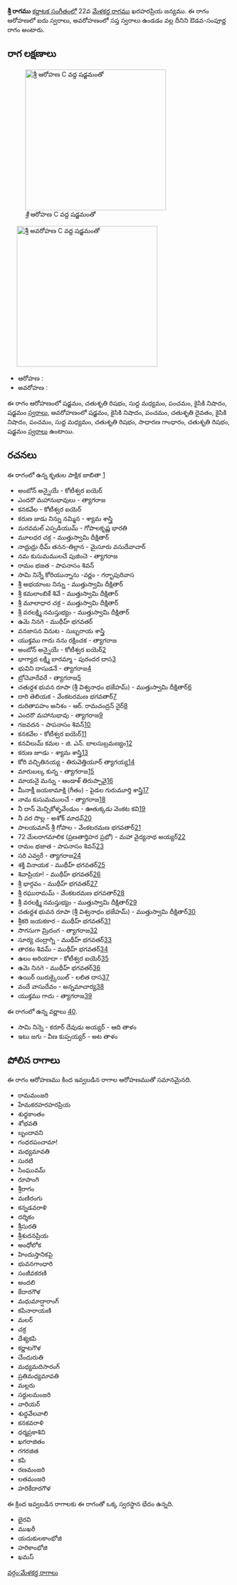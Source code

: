 {{Infobox ragam
	| name          	= శ్రీ
	| synonym	    	= 
	| mela          	= 
	| chakra        	= 
	| janaka        	= 
	| type          	= ఔడవ-సంపూర్ణ
	| arohanam      	= {{svaraC|S|R2|M1|P|N2|S'}} 
	| avarohanam    	= {{svaraC|S'|N2|P|D2|N2|P|M1|R2|G2|R2|S}}
	| jeeva         	=
	| chhaya        	=
	| nyasa         	=
	| vishesha      	= 
	| equivalent  		= 
}}
{{కర్ణాటక సంగీత రాగాలు}}
'''శ్రీ రాగము''' [[కర్ణాటక సంగీతం]]లో 22వ [[మేళకర్త రాగము]] ఖరహరప్రియ జన్యము.  ఈ రాగం ఆరోహణలో ఐదు స్వరాలు, అవరోహణంలో సప్త స్వరాలు ఉండడం వల్ల దీనిని ఔడవ-సంపూర్ణ రాగం అంటారు.


==రాగ లక్షణాలు==
[[Image:shri_ar_kb2wiki.png|thumb|right|316px|''శ్రీ'' ఆరోహణ C వద్ద షడ్జమంతో]]
	[[Image:shri_av_kb2wiki.png|thumb|right|316px|''శ్రీ'' అవరోహణ C వద్ద షడ్జమంతో]]

* ఆరోహణ : {{svaraC|S|R2|M1|P|N2|S'}} 
* అవరోహణ : {{svaraC|S'|N2|P|D2|N2|P|M1|R2|G2|R2|S}}

ఈ రాగం ఆరోహణంలో షడ్జమం, చతుశృతి రిషభం, సుద్ద మధ్యమం, పంచమం, కైసికి నిషాదం, షడ్జమం [[స్వరాలు]], అవరోహణంలో షడ్జమం, కైసికి నిషాదం, పంచమం, చతుశృతి దైవతం, కైసికి నిషాదం, పంచమం, సుద్ద మధ్యమం, చతుశృతి రిషభం, సాధారణ  గాంధారం, చతుశృతి రిషభం, షడ్జమం [[స్వరాలు]] ఉంటాయి.

==రచనలు==
ఈ రాగంలో ఉన్న కృతుల పాక్షిక జాబితా [https://github.com/ssrihari/ragavardhini/blob/master/ragas/kritis.psv]
* అంబోన్ అన్నైయే - కోటీశ్వర ఐయెర్
* ఎందరొ మహానుభావులు - త్యాగరాజ
* కనకవేల - కోటీశ్వర ఐయెర్
* కరుణ జుడు  నిన్ను నమ్మిన - శ్యామ శాస్త్రి
* మరవమల్ ఎప్పడియుమ్ - గోపాలకృష్ణ భారతి
* మూలధర చక్ర - ముత్తుస్వామి దీక్షితార్
* నాధ్రుధ్రు ధీమ్  తనన-తిల్లాన - మైసూరు వసుదేవాచార్
* నమ కుసుమములచే పుజించె - త్యాగరాజ
* రామం భజత - పాపనాసం  శివన్
* సామి నిన్నే  కోరియున్నాను -వర్ణం - గర్భాపురివాస
* శ్రీ అభయాంబ నిన్ను - ముత్తుస్వామి దీక్షితార్
* శ్రీ కమలాంబికే శివే - ముత్తుస్వామి దీక్షితార్
* శ్రీ మూలాధార చక్ర - ముత్తుస్వామి దీక్షితార్
* శ్రీ వరలక్ష్మి  నమస్తుభ్యం - ముత్తుస్వామి దీక్షితార్
* ఉమె నినగె - ముథీహ్ భగవతర్
* వనజాసన వినుట - సుబ్బరాయ శాస్త్రి
* యుక్తము గాదు నను  రక్షించక - త్యాగరాజ
* అంబోన్ అన్నైయే - కోటీశ్వర ఐయెర్[http://www.karnatik.com/c1863.shtml]
* భాగ్యాద లక్ష్మి బారమ్మా - పురందర దాస[http://www.karnatik.com/c1146.shtml]
* భువిని దాసుడనే - త్యాగరాజ[http://www.karnatik.com/c2227.shtml]
* బ్రోచెవారేవరే - త్యాగరాజ[http://www.karnatik.com/c1183.shtml]
* చతుర్దశ  భువన రూపా (శ్రీ విశ్వనాధం భజేహమ్) - ముత్తుస్వామి దీక్షితార్[http://www.karnatik.com/c1419.shtml]
* దారి తెలియక - వేంకటరమణ భగవతార్[http://www.karnatik.com/c3164.shtml]
* దురితాపహం అనిశం - ఆర్. రామచంద్రన్ నైర్[http://www.karnatik.com/c3097.shtml]
* ఎందరొ మహానుభావు - త్యాగరాజ[http://www.karnatik.com/c1006.shtml]
* గజవదన - పాపనాసం  శివన్[http://www.karnatik.com/c1840.shtml]
* కనకవేల - కోటీశ్వర ఐయెర్[http://www.karnatik.com/c1876.shtml]
* కనవిలుమ్  కమల - జి. ఎన్. బాలసుబ్రమణ్యం[http://www.karnatik.com/c3047.shtml]
* కరుణ జూడు - శ్యామ శాస్త్రి[http://www.karnatik.com/c1144.shtml]
* కోరి వచ్చితినయ్య - తిరువెత్తియూర్ త్యాగయ్య[http://www.karnatik.com/c3009.shtml]
* మారుబల్క కున్న - త్యాగరాజ[http://www.karnatik.com/c1281.shtml]
* మాయనై మన్ను - ఆండాళ్ తిరుప్పావై[http://www.karnatik.com/c1102.shtml]
* మీనాక్షీ జయకామాక్షి (గీతం) - పైడల గురుమూర్తి శాస్త్రి[http://www.karnatik.com/c3555.shtml]
* నామ కుసుమములచే - త్యాగరాజ[http://www.karnatik.com/c2580.shtml]
* నీ దాన్ మెచ్చికోళ్ళవేండుం - ఊతుక్కడు వెంకట కవి[http://www.karnatik.com/c1282.shtml]
* నీ వర సొల్ల - అశోక్ మాధవ్[http://www.karnatik.com/c2609.shtml]
* పాలయమాన్  శ్రీ గోపాల - వేంకటరమణ భగవతార్[http://www.karnatik.com/c3195.shtml]
* 72 మేలరాగమాలిక   (ప్రణతార్తిహర ప్రభో) - మహా వైద్యనాథ అయ్యర్[http://www.karnatik.com/c2635.shtml]
* రామం భజాత - పాపనాసం  శివన్[http://www.karnatik.com/c1559.shtml]
* సరి ఎవ్వరే - త్యాగరాజ[http://www.karnatik.com/c2819.shtml]
* శక్తి వినాయక - ముథీహ్ భగవతర్[http://www.karnatik.com/c2127.shtml]
* శివాప్రియా! - ముథీహ్ భగవతర్[http://www.karnatik.com/c1915.shtml]
* శ్రీ భార్గవం - ముథీహ్ భగవతర్[http://www.karnatik.com/c2007.shtml]
* శ్రీ రఘురామమ్ - వేంకటరమణ భగవతార్[http://www.karnatik.com/c3214.shtml]
* శ్రీ వరలక్ష్మి నమస్తుభ్యం - ముత్తుస్వామి దీక్షితార్[http://www.karnatik.com/c1827.shtml]
* చతుర్దశ  భువన రూపా (శ్రీ విశ్వనాధం భజేహమ్) - ముత్తుస్వామి దీక్షితార్[http://www.karnatik.com/c1419.shtml]
* శ్రీకరి  జయకకార - ముథీహ్ భగవతర్[http://www.karnatik.com/c2139.shtml]
* సొగసుగా మ్రిదంగ - త్యాగరాజ[http://www.karnatik.com/c2870.shtml]
* సూర్య చంద్రాగ్ని - ముథీహ్ భగవతర్[http://www.karnatik.com/c2065.shtml]
* తారకం శివమ్ - ముథీహ్ భగవతర్[http://www.karnatik.com/c1999.shtml]
* ఉలం  అరియాదా - కోటీశ్వర ఐయెర్[http://www.karnatik.com/c1891.shtml]
* ఉమె నినగె - ముథీహ్ భగవతర్[http://www.karnatik.com/c2033.shtml]
* ఉయిర్ యిరుక్కైయిల్ - లలిత దాస[http://www.karnatik.com/c3279.shtml]
* వందే వాసుదేవం - అన్నమాచార్య[http://www.karnatik.com/c1150.shtml]
* యుక్తము గాదు - త్యాగరాజ[http://www.karnatik.com/c2801.shtml]

ఈ రాగంలో ఉన్న వర్ణాలు [http://www.carnatica.in/kriti/varnamlist.htm].
* సామి నిన్నె - కరూర్ దేవుడు అయ్యర్ - ఆది తాళం
* ఇటు జగు - వీణ కుప్పయ్యర్ - అట తాళం




==పోలిన రాగాలు==
ఈ రాగం ఆరోహణము కింద ఇవ్వబడిన రాగాల ఆరోహణముతో సమానమైనది.
* రామమంజరి
* హేమకరహరహరప్రియ
* శుధ్ధకాంతం
* శోభవతి
* బృందావని
* గంధరపంచామా!
* మధ్యమావతి
* సురటి
* సింఘువమ్
* రూపాంగి
* శ్రీరాగం
* మణిరంగు
* కన్నడవరాళి
* దర్శికం
* శ్రీసురతి
* శ్రీశుదనప్రియ
* అంధోలోక
* హిందుస్తానికపై
* భువనగాంధారి
* సంజీవకరణి
* అందలి
* కేదారగౌళ
* మధుమాద్షారాంగ్
* కపినారాయణి
* మలర్
* చక్ర
*  దేశ్యకపి
* కర్ణాటగౌళ
* చేందురుతి
* మధ్యమదిసారంగ్
* ప్రతిమధ్యమావతి
*  మల్లరు
* సర్దులమంజరి
* వారియర్
* శుద్ధవేలవాలి
* కనకవరాళి
* ధర్మప్రకాశిని
*  ఖగరాజితం
* గగరజిత
* కపి
* రణమంజరి
* లతమంజరి
* హరికేదారగౌళ

ఈ క్రింద ఇవ్వబడిన రాగాలకు ఈ రాగంతో ఒక్క స్వరస్థాన భేదం ఉన్నది.
* భైరవి
* ముఖరీ
* యదుకులకాంభోజి
* హరికాంభోజి
* ఖమస్



[[వర్గం:మేళకర్త రాగాలు]]